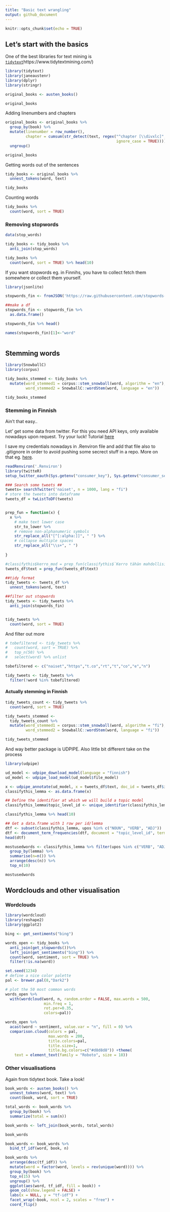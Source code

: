 ```yaml
---
title: "Basic text wrangling"
output: github_document
---
```


```r
knitr::opts_chunk$set(echo = TRUE)
```
## Let's start with the basics

One of the best libraries for text mining is [`tidytext`]([)https://www.tidytextmining.com/)
```r
library(tidytext)
library(janeaustenr)
library(dplyr)
library(stringr)

original_books <- austen_books() 

original_books  
```

Adding linenumbers and chapters
```r
original_books <- original_books %>%   
  group_by(book) %>%
  mutate(linenumber = row_number(),
         chapter = cumsum(str_detect(text, regex("^chapter [\\divxlc]",
                                                 ignore_case = TRUE)))) %>%
  ungroup()

original_books

```
Getting words out of the sentences
```r

tidy_books <- original_books %>%
  unnest_tokens(word, text)

tidy_books

```
Counting words
```r

tidy_books %>%
  count(word, sort = TRUE) 
```

### Removing stopwords
```r

data(stop_words)

tidy_books <- tidy_books %>%
  anti_join(stop_words)

tidy_books %>%
  count(word, sort = TRUE) %>% head(10)
```

If you want stopwords eg. in Finnihs, you have to collect fetch them somewhere or collect them yourself.
```r

library(jsonlite)

stopwords_fin <- fromJSON('https://raw.githubusercontent.com/stopwords-iso/stopwords-fi/master/stopwords-fi.json')

##make a df
stopwords_fin <- stopwords_fin %>% 
  as.data.frame()

stopwords_fin %>% head()

names(stopwords_fin)[1]<-"word"
  
```

## Stemming words
```r

library(SnowballC)
library(corpus)

tidy_books_stemmed <- tidy_books %>%
  mutate(word_stemmed1 = corpus::stem_snowball(word, algorithm = "en"),
         word_stemmed2 = SnowballC::wordStem(word, language = "en"))

tidy_books_stemmed

```


### Stemming in Finnish 
Ain't that easy..

Let' get some data from twitter. For this you need API keys, only available nowadays upon request. Try your luck! Tutorial [here](https://towardsdatascience.com/access-data-from-twitter-api-using-r-and-or-python-b8ac342d3efe)

I save my credentials nowadays in .Renviron file and add that file also to .gitignore in order to avoid pushing some secrect stuff in a repo. More on that eg. [here](https://csgillespie.github.io/efficientR/3-3-r-startup.html#renviron).
```r

readRenviron('.Renviron') 
library(twitteR)
setup_twitter_oauth(Sys.getenv("consumer_key"), Sys.getenv("consumer_secret"), Sys.getenv("access_token"), Sys.getenv("access_secret"))

### Search some tweets ##
tweets= searchTwitter('naiset', n = 1000, lang = "fi")
# store the tweets into dataframe
tweets_df = twListToDF(tweets)


prep_fun = function(x) {
  x %>% 
    # make text lower case
    str_to_lower %>% 
    # remove non-alphanumeric symbols
    str_replace_all("[^[:alpha:]]", " ") %>% 
    # collapse multiple spaces
    str_replace_all("\\s+", " ")
  
}

#classifythis$kerro_mod = prep_fun(classifythis$`Kerro tähän mahdollisimman tarkasti tilanteesta`)
tweets_df$text = prep_fun(tweets_df$text)

##tidy format
tidy_tweets <- tweets_df %>%
  unnest_tokens(word, text)

##filter out stopwords
tidy_tweets <- tidy_tweets %>%
  anti_join(stopwords_fin)


tidy_tweets %>%
  count(word, sort = TRUE) 

```
And filter out more 
```r


# tobefiltered <- tidy_tweets %>%
#   count(word, sort = TRUE) %>% 
#   top_n(50) %>% 
#   select(word) %>% unlist

tobefiltered <- c("naiset","https","t.co","rt","t","co","e","n")

tidy_tweets <- tidy_tweets %>%
  filter(!word %in% tobefiltered)

```

#### Actually stemming in Finnish
```r


tidy_tweets_count <- tidy_tweets %>%
  count(word, sort = TRUE) 

tidy_tweets_stemmed <- 
  tidy_tweets_count %>% 
  mutate(word_stemmed1 = corpus::stem_snowball(word, algorithm = "fi"),
         word_stemmed2 = SnowballC::wordStem(word, language = "fi"))

tidy_tweets_stemmed

```
And way better package is UDPIPE. Also little bit different take on the process

```r
library(udpipe)

ud_model <- udpipe_download_model(language = "finnish")
ud_model <- udpipe_load_model(ud_model$file_model)

x <- udpipe_annotate(ud_model, x = tweets_df$text, doc_id = tweets_df$id)
classifythis_lemma <- as.data.frame(x)

## Define the identifier at which we will build a topic model
classifythis_lemma$topic_level_id <- unique_identifier(classifythis_lemma, fields = c("doc_id", "paragraph_id", "sentence_id"))

classifythis_lemma %>% head(10)

```
```r

## Get a data.frame with 1 row per id/lemma
dtf <- subset(classifythis_lemma, upos %in% c("NOUN", "VERB", "ADJ"))
dtf <- document_term_frequencies(dtf, document = "topic_level_id", term = "lemma")
head(dtf)

mostusedwords <- classifythis_lemma %>% filter(upos %in% c("VERB", "ADJ")) %>% #c("NOUN", "VERB", "ADJ")
  group_by(lemma) %>% 
  summarise(n=n()) %>% 
  arrange(desc(n)) %>% 
  top_n(10)

mostusedwords
```

## Wordclouds and other visualisation

### Wordclouds
```r
library(wordcloud)
library(reshape2)
library(ggplot2)

bing <- get_sentiments("bing")

words_open <- tidy_books %>% 
  anti_join(get_stopwords())%>% 
  left_join(get_sentiments("bing")) %>% 
  count(word, sentiment, sort = TRUE) %>% 
  filter(!is.na(word))

set.seed(1234)
# define a nice color palette
pal <- brewer.pal(8,"Dark2")

# plot the 50 most common words
words_open %>% 
  with(wordcloud(word, n, random.order = FALSE, max.words = 500, 
                 min.freq = 1,
                 rot.per=0.35, 
                 colors=pal))

words_open %>%
  acast(word ~ sentiment, value.var = "n", fill = 0) %>%
  comparison.cloud(colors = pal,
                   max.words = 200, 
                   title.colors=pal,
                   title.size=1,
                   title.bg.colors=c("#d8d8d8")) +theme(
    text = element_text(family = "Roboto", size = 18))
```


### Other visualisations
Again from tidytext book. Take a look!
```r

book_words <- austen_books() %>%
  unnest_tokens(word, text) %>%
  count(book, word, sort = TRUE)

total_words <- book_words %>% 
  group_by(book) %>% 
  summarize(total = sum(n))

book_words <- left_join(book_words, total_words)

book_words


```
```r

book_words <- book_words %>%
  bind_tf_idf(word, book, n)

book_words %>%
  arrange(desc(tf_idf)) %>%
  mutate(word = factor(word, levels = rev(unique(word)))) %>% 
  group_by(book) %>% 
  top_n(15) %>% 
  ungroup() %>%
  ggplot(aes(word, tf_idf, fill = book)) +
  geom_col(show.legend = FALSE) +
  labs(x = NULL, y = "tf-idf") +
  facet_wrap(~book, ncol = 2, scales = "free") +
  coord_flip()
```

